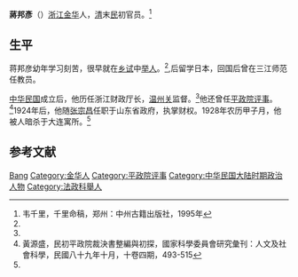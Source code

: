 '''蔣邦彥'''（{{bd|？||1928年|}}）[[浙江|浙江]][[金华|金华]]人，[[清朝|清]]末[[中華民國|民]]初官员。<ref name=qlmg>韦千里，千里命稿，郑州：中州古籍出版社，1995年</ref>

==生平==
蒋邦彦幼年学习刻苦，很早就在[[乡试|乡试]]中[[举人|举人]]。<ref name=qlmg/>,后留学日本，回国后曾在三江师范任教员。

[[中华民国|中华民国]]成立后，他历任浙江财政厅长，[[温州关|温州关]]监督。<ref name=qlmg/>他还曾任[[平政院评事|平政院评事]]。<ref name=hys>黃源盛，民初平政院裁決書整編與初探，國家科學委員會研究彙刊：人文及社會科學，民國八十九年十月，十卷四期，493-515</ref>1924年后，他随[[张宗昌|张宗昌]]任职于山东省政府，执掌财权。1928年农历甲子月，他被人暗杀于大连寓所。<ref name=qlmg/>

==参考文献==
{{reflist}}

{{DEFAULTSORT:Jiang}}
[[Category:蔣姓|Bang]]
[[Category:金华人|Category:金华人]]
[[Category:平政院评事|Category:平政院评事]]
[[Category:中华民国大陆时期政治人物|Category:中华民国大陆时期政治人物]]
[[Category:法政科舉人|Category:法政科舉人]]
{{china-bio-stub}}